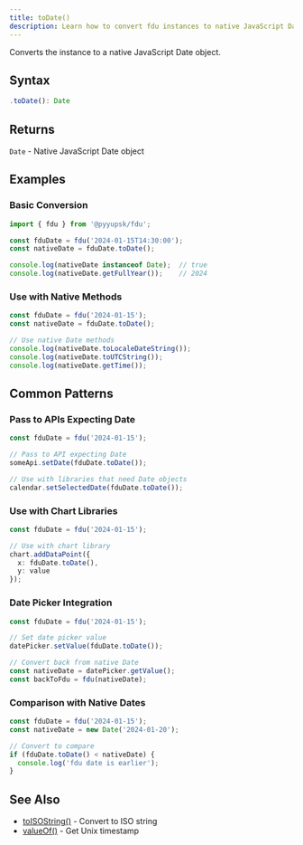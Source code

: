 ```yaml
---
title: toDate()
description: Learn how to convert fdu instances to native JavaScript Date objects using the toDate() method. Integrate seamlessly with APIs, date pickers, chart libraries, calendar components, and third-party tools that require standard JavaScript Date objects with practical integration examples.
---
```


Converts the instance to a native JavaScript Date object.

## Syntax

```typescript
.toDate(): Date
```

## Returns

`Date` - Native JavaScript Date object

## Examples

### Basic Conversion

```typescript
import { fdu } from '@pyyupsk/fdu';

const fduDate = fdu('2024-01-15T14:30:00');
const nativeDate = fduDate.toDate();

console.log(nativeDate instanceof Date);  // true
console.log(nativeDate.getFullYear());    // 2024
```

### Use with Native Methods

```typescript
const fduDate = fdu('2024-01-15');
const nativeDate = fduDate.toDate();

// Use native Date methods
console.log(nativeDate.toLocaleDateString());
console.log(nativeDate.toUTCString());
console.log(nativeDate.getTime());
```

## Common Patterns

### Pass to APIs Expecting Date

```typescript
const fduDate = fdu('2024-01-15');

// Pass to API expecting Date
someApi.setDate(fduDate.toDate());

// Use with libraries that need Date objects
calendar.setSelectedDate(fduDate.toDate());
```

### Use with Chart Libraries

```typescript
const fduDate = fdu('2024-01-15');

// Use with chart library
chart.addDataPoint({
  x: fduDate.toDate(),
  y: value
});
```

### Date Picker Integration

```typescript
const fduDate = fdu('2024-01-15');

// Set date picker value
datePicker.setValue(fduDate.toDate());

// Convert back from native Date
const nativeDate = datePicker.getValue();
const backToFdu = fdu(nativeDate);
```

### Comparison with Native Dates

```typescript
const fduDate = fdu('2024-01-15');
const nativeDate = new Date('2024-01-20');

// Convert to compare
if (fduDate.toDate() < nativeDate) {
  console.log('fdu date is earlier');
}
```

## See Also

- [toISOString()](/docs/api/to-iso-string) - Convert to ISO string
- [valueOf()](/docs/api/value-of) - Get Unix timestamp
